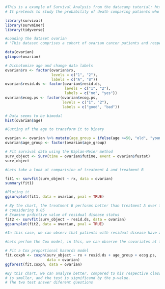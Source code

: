 
```{r}
#This is a example of Survival Analysis from the datacamp tutorial: https://www.datacamp.com/community/tutorials/survival-analysis-R
# It pretends to study the probability of death comparing patients who has ovarian cancer
```

```{r}
library(survival)
library(survminer)
library(tidyverse)
```


```{r}
#Loading the dataset ovarian
# "This dataset comprises a cohort of ovarian cancer patients and respective clinical information, including the time patients were tracked until they either died or were lost to follow-up (futime), whether patients were censored or not (fustat), patient age, treatment group assignment, presence of residual disease and performance status."

data(ovarian)
glimpse(ovarian)

```


```{r}
# Dichotomize age and change data labels
ovarian$rx <- factor(ovarian$rx, 
                     levels = c("1", "2"), 
                     labels = c("A", "B"))
ovarian$resid.ds <- factor(ovarian$resid.ds, 
                           levels = c("1", "2"), 
                           labels = c("no", "yes"))
ovarian$ecog.ps <- factor(ovarian$ecog.ps, 
                          levels = c("1", "2"), 
                          labels = c("good", "bad"))

# Data seems to be bimodal
hist(ovarian$age) 

```

```{r}
#Cutting of the age to transform it to binary

ovarian <- ovarian %>% mutate(age_group = ifelse(age >=50, "old", "young"))
ovarian$age_group <- factor(ovarian$age_group)

```

```{r}

# Fit survival data using the Kaplan-Meier method
surv_object <- Surv(time = ovarian$futime, event = ovarian$fustat)
surv_object


```

```{r}
#Lets take a look at comparision of treatment A and treatment B

fit1 <- survfit(surv_object ~ rx, data = ovarian)
summary(fit1)
```


```{r}
#Ploting it
ggsurvplot(fit1, data = ovarian, pval = TRUE)

```

```{r}
# By the chart, the treatment B performs better than treatment A over the time, p-value is not significant, 
# considering 0.05
# Examine prdictive value of residual disease status
fit2 <- survfit(surv_object ~ resid.ds, data = ovarian)
ggsurvplot(fit2, data = ovarian, pval = TRUE)

```


```{r}
#In this case, we can observ that patients with residual disease have a worse prognosis compared to patients without residual disease

#Lets perfom the Cox model, in this, we can observe the covariates at the context

# Fit a Cox proportional hazards model
fit.coxph <- coxph(surv_object ~ rx + resid.ds + age_group + ecog.ps, 
                   data = ovarian)
ggforest(fit.coxph, data = ovarian)


```


```{r}
#By this chart, we can analyse better, compared to his respective classes, the probabiliry of hazard is greater in # bad treatment and in patients who have residual disease, and patients who are younger the probability of hazard
# is smaller, and the test is significand by the p-value.
# The two test answer diferent questions

```